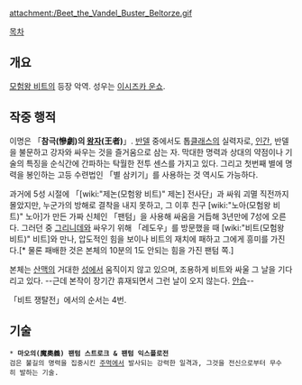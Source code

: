 {{{+1 ベルトーゼ / Beltorze }}}

attachment:/Beet_the_Vandel_Buster_Beltorze.gif

[[목차]]

== 개요 ==
[[모험왕 비트]]의 등장 악역. 성우는 [[이시즈카 운쇼]].

== 작중 행적 ==
이명은 「'''참극(慘劇)의 [[왕자]](王者)'''」. [[반델]] 중에서도 톱[[클래스]]의 실력자로, [[인간]], 반델을 불문하고 강자와 싸우는 것을 즐거움으로 삼는 자. 막대한 명력과 상대의 약점이나 기술의 특징을 순식간에 간파하는 탁월한 전투 센스를 가지고 있다. 그리고 첫번째 별에 명력을 봉인하는 고등 수련법인 「별 삼키기」를 사용하는 것 역시도 가능하다.

과거에 5성 시절에 「[wiki:"제논(모험왕 비트)" 제논] 전사단」과 싸워 괴멸 직전까지 몰았지만, 누군가의 방해로 결착을 내지 못하고, 그 이후 친구 [wiki:"노아(모험왕 비트)" 노아]가 만든 가짜 신체인 「팬텀」을 사용해 싸움을 거듭해 3년만에 7성에 오른다. 그러던 중 [[그리니데]]와 싸우기 위해 「레도우」를 방문했을 때 [wiki:"비트(모험왕 비트)" 비트]와 만나, 압도적인 힘을 보이나 비트의 재치에 패하고 그에게 흥미를 가진다.[* 물론 패배한 것은 본체의 10분의 1도 안되는 힘을 가진 팬텀 쪽.]

본체는 [[산맥]]의 거대한 [[성]]에서 움직이지 않고 있으며, 조용하게 비트와 싸울 그 날을 기다리고 있다. --근데 본작이 장기간 휴재되면서 그런 날이 오지 않는다. [[안습]]--

「비트 쟁탈전」에서의 순서는 4번.

== 기술 ==
 * '''마오의(魔奧義) 팬텀 스트로크 & 팬텀 익스플로전''' 
 검은 불길의 명력을 집중시킨 [[주먹]]에서 발사되는 강력한 일격과, 그것을 전신으로부터 무수히 발하는 기술.

